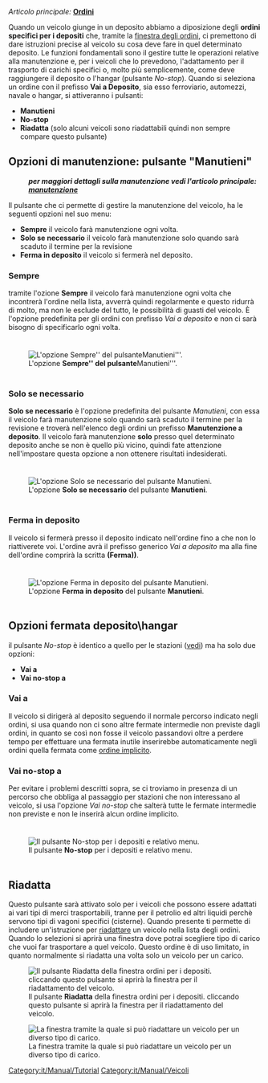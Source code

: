 {{it/Manual/Tutorial/Tutorial}}
''Articolo principale:'' [[it/Manual/Ordini|'''Ordini''']]

Quando un veicolo giunge in un deposito abbiamo a diposizione degli '''ordini specifici per i depositi''' che, tramite la [[it/Manual/Ordini#aggiungere-istruzioni-a-un-ordine|finestra degli ordini]], ci premettono di dare istruzioni precise al veicolo su cosa deve fare in quel determinato deposito. Le funzioni fondamentali sono il gestire tutte le operazioni relative alla manutenzione e, per i veicoli che lo prevedono, l'adattamento per il trasporto di carichi specifici o, molto più semplicemente, come deve raggiungere il deposito o l'hangar (pulsante ''No-stop''). Quando si seleziona un ordine con il prefisso '''Vai a Deposito''', sia esso ferroviario, automezzi, navale o hangar,  si attiveranno i pulsanti:

* '''Manutieni''' 
* '''No-stop'''
* '''Riadatta''' (solo alcuni veicoli sono riadattabili quindi non sempre compare questo pulsante)

== Opzioni di manutenzione: pulsante "Manutieni" ==
: '''''per maggiori dettagli sulla manutenzione vedi l'articolo principale: [[it/Manual/Manutenzione|manutenzione]]'''''

Il pulsante che ci permette di gestire la manutenzione del veicolo, ha le seguenti opzioni nel suo menu:

* '''Sempre''' il veicolo farà manutenzione ogni volta.
* '''Solo se necessario''' il veicolo farà manutenzione solo quando sarà scaduto il termine per la revisione
* '''Ferma in deposito''' il veicolo si fermerà nel deposito.

=== Sempre ===
tramite l'ozione '''Sempre''' il veicolo farà manutenzione ogni volta che incontrerà l'ordine nella lista, avverrà quindi regolarmente e questo ridurrà di molto, ma non le esclude del tutto, le possibilità di guasti del veicolo. È l'opzione predefinita per gli ordini con prefisso ''Vai a deposito'' e non ci sarà bisogno di specificarlo ogni volta.

<div style="padding: 10px 0px 5px; 10px; border-width: 0px; background-color: transparent;">[[File:it/Archive/Unmapped/Ordini-deposito manutieni sempre.png|none|frame|L'opzione '''Sempre'' del pulsante '''Manutieni'''.]]</div>

=== Solo se necessario ===
'''Solo se necessario''' è l'opzione predefinita del pulsante ''Manutieni'', con essa il veicolo farà manutenzione solo quando sarà scaduto il termine per la revisione e troverà nell'elenco degli ordini un prefisso '''Manutenzione a deposito'''. Il veicolo farà manutenzione '''solo''' presso quel determinato deposito anche se non è quello più vicino, quindi fate attenzione nell'impostare questa opzione a non ottenere risultati indesiderati.

<div style="padding: 10px 0px 5px; 10px; border-width: 0px; background-color: transparent;">[[File:it/Archive/Unmapped/Ordini-deposito manutieni se necessario.png|none|frame|L'opzione '''Solo se necessario''' del pulsante '''Manutieni'''.]]</div>

=== Ferma in deposito ===
Il veicolo si fermerà presso il deposito indicato nell'ordine fino a che non lo riattiverete voi. L'ordine avrà il prefisso generico ''Vai a deposito'' ma alla fine dell'ordine comprirà la scritta '''(Ferma))'''.

<div style="padding: 10px 0px 5px; 10px; border-width: 0px; background-color: transparent;">[[File:it/Archive/Unmapped/Ordini-deposito manutieni ferma.png|none|frame|L'opzione '''Ferma in deposito''' del pulsante '''Manutieni'''.]]</div>

== Opzioni fermata deposito\hangar == 
il pulsante ''No-stop'' è identico a quello per le stazioni ([[it/Archive/Unmapped/Ordini stazione#opzioni-fermata-in-stazione-pulsante-no-stop|vedi]]) ma ha solo due opzioni:

* '''Vai a'''
* '''Vai no-stop a'''

=== Vai a ===
Il veicolo si dirigerà al deposito seguendo il normale percorso indicato negli ordini, si usa quando non ci sono altre fermate intermedie non previste dagli ordini, in quanto se così non fosse il veicolo passandovi oltre a perdere tempo per effettuare una fermata inutile inserirebbe automaticamente negli ordini quella fermata come [[it/Ordine implicito|ordine implicito]].

=== Vai no-stop a ===
Per evitare i problemi descritti sopra, se ci troviamo in presenza di un percorso che obbliga al passaggio per stazioni che non interessano al veicolo, si usa l'opzione ''Vai no-stop'' che salterà tutte le fermate intermedie non previste e non le inserirà alcun ordine implicito.

<div style="padding: 10px 0px 5px; 10px; border-width: 0px; background-color: transparent;">[[File:it/Archive/Unmapped/Ordini-deposito no-stop.png|none|frame|Il pulsante '''No-stop''' per i depositi e relativo menu.]]</div>

==Riadatta==
Questo pulsante sarà attivato solo per i veicoli che possono essere adattati ai vari tipi di merci trasportabili, tranne per il petrolio ed altri liquidi perchè servono tipi di vagoni specifici (cisterne). Quando presente ti permette di includere un'istruzione per [[it/Riadatta|riadattare]] un veicolo nella lista degli ordini. Quando lo selezioni si aprirà una finestra dove potrai scegliere tipo di carico che vuoi far trasportare a quel veicolo. Questo ordine è di uso limitato, in quanto normalmente si riadatta una volta solo un veicolo per un carico.

[[File:it/Archive/Unmapped/Ordini-deposito-riadatta pulsante.png|none|frame|Il pulsante '''Riadatta''' della finestra ordini per i depositi. cliccando questo pulsante si aprirà la finestra per il riadattamento del veicolo.]]

[[File:it/Archive/Unmapped/Ordini-deposito-riadatta finestra.png|none|frame|La finestra tramite la quale si può riadattare un veicolo per un diverso tipo di carico.]]

[[Category:it/Manual/Tutorial]] [[Category:it/Manual/Veicoli]]